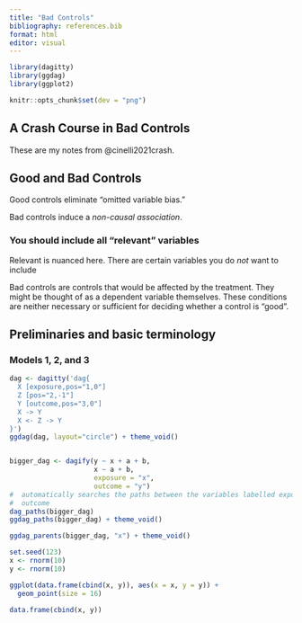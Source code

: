 ```yaml
---
title: "Bad Controls"
bibliography: references.bib
format: html
editor: visual
---
```


```r
library(dagitty)
library(ggdag)
library(ggplot2)

knitr::opts_chunk$set(dev = "png")
```

## A Crash Course in Bad Controls

These are my notes from @cinelli2021crash.

## Good and Bad Controls

Good controls eliminate "omitted variable bias."

Bad controls induce a *non-causal association*.

### You should include all "relevant" variables

Relevant is nuanced here. There are certain variables you do *not* want to include

Bad controls are controls that would be affected by the treatment. They might be thought of as a dependent variable themselves. These conditions are neither necessary or sufficient for deciding whether a control is "good".

## Preliminaries and basic terminology

### Models 1, 2, and 3

```r
dag <- dagitty('dag{
  X [exposure,pos="1,0"]
  Z [pos="2,-1"]
  Y [outcome,pos="3,0"]
  X -> Y
  X <- Z -> Y
}')
ggdag(dag, layout="circle") + theme_void()
```

```r

```

```r
bigger_dag <- dagify(y ~ x + a + b,
                     x ~ a + b,
                     exposure = "x",
                     outcome = "y")
#  automatically searches the paths between the variables labelled exposure and 
#  outcome
dag_paths(bigger_dag)  
ggdag_paths(bigger_dag) + theme_void()
```

```r
ggdag_parents(bigger_dag, "x") + theme_void()
```

```r
set.seed(123)
x <- rnorm(10)
y <- rnorm(10)

ggplot(data.frame(cbind(x, y)), aes(x = x, y = y)) +
  geom_point(size = 16)
```

```r
data.frame(cbind(x, y))
```
